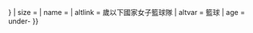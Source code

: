 {{country data {{{2}}}
| flagbig/core
| variant = {{{variant|{{{3|}}}}}}
| size = {{{size|}}}
| name = {{{name|}}}
| altlink = {{{1}}}歲以下國家女子籃球隊
| altvar = 籃球
| age = under-{{{1}}}
}}<noinclude>{{documentation}}</noinclude>